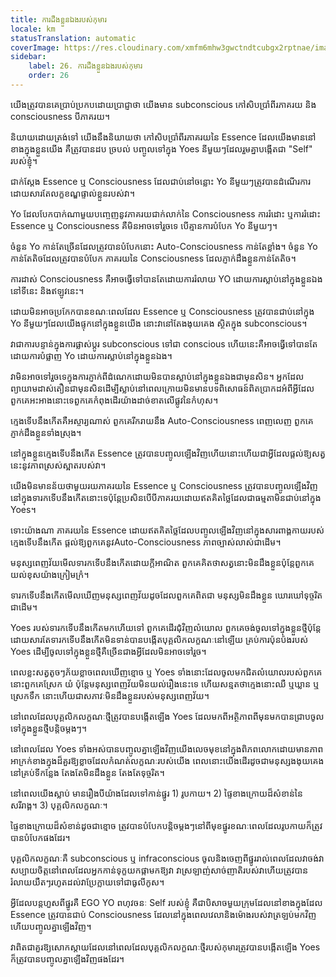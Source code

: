 ```yaml
---
title: ការដឹងខ្លួនឯងរបស់កុមារ
locale: km
statusTranslation: automatic
coverImage: https://res.cloudinary.com/xmfm6mhw3gwctndtcubgx2rptnae/image/upload/v1740468922/small_cover_tratado_de_psicologia_revolucionaria_a4c0dca4e0.webp
sidebar:
    label: 26. ការដឹងខ្លួនឯងរបស់កុមារ
    order: 26
---
```

យើង​ត្រូវ​បាន​គេ​ប្រាប់​ប្រកបដោយ​ប្រាជ្ញា​ថា យើង​មាន​ subconscious កៅសិប​ប្រាំពីរ​ភាគរយ និង​ consciousness បី​ភាគរយ។

និយាយ​ដោយ​ត្រង់​ទៅ​ យើង​នឹង​និយាយ​ថា​ កៅសិប​ប្រាំពីរ​ភាគរយ​នៃ​ Essence ដែល​យើង​មាន​នៅ​ខាង​ក្នុង​ខ្លួន​យើង​ គឺ​ត្រូវ​បាន​ដប​ ច្របល់​ បញ្ចូល​ទៅ​ក្នុង​ Yoes នីមួយៗ​ ដែល​រួម​គ្នា​បង្កើត​ជា​ "Self" របស់​ខ្ញុំ។

ជាក់ស្តែង​ Essence ឬ​ Consciousness ដែល​ជាប់​នៅ​ចន្លោះ​ Yo នីមួយៗ​ ត្រូវ​បាន​ដំណើរការ​ដោយ​សារ​តែ​លក្ខខណ្ឌ​ផ្ទាល់​ខ្លួន​របស់​វា។

Yo ដែល​បែក​បាក់​ណាមួយ​បញ្ចេញ​នូវ​ភាគរយ​ជាក់លាក់​នៃ​ Consciousness ការ​រំដោះ​ ឬ​ការ​រំដោះ​ Essence ឬ​ Consciousness គឺ​មិន​អាច​ទៅ​រួច​ទេ​ បើ​គ្មាន​ការ​បំបែក​ Yo នីមួយៗ។

ចំនួន Yo កាន់​តែ​ច្រើន​ដែល​ត្រូវ​បាន​បំបែក​នោះ​ Auto-Consciousness កាន់​តែ​ខ្លាំង។ ចំនួន Yo កាន់​តែ​តិច​ដែល​ត្រូវ​បាន​បំបែក​ ភាគរយ​នៃ​ Consciousness ដែល​ភ្ញាក់​ដឹង​ខ្លួន​កាន់​តែ​តិច។

ការ​ដាស់​ Consciousness គឺ​អាច​ធ្វើ​ទៅ​បាន​តែ​ដោយ​ការ​រំលាយ​ YO ដោយ​ការ​ស្លាប់​នៅ​ក្នុង​ខ្លួន​ឯង​ នៅ​ទី​នេះ​ និង​ឥឡូវ​នេះ។

ដោយ​មិន​អាច​ប្រកែក​បាន​ខណៈ​ពេល​ដែល​ Essence ឬ​ Consciousness ត្រូវ​បាន​ជាប់​នៅ​ក្នុង​ Yo នីមួយៗ​ដែល​យើង​ផ្ទុក​នៅ​ក្នុង​ខ្លួន​យើង​ នោះ​វា​នៅ​តែ​ងងុយគេង​ ស្ថិត​ក្នុង​ subconscious។

វា​ជា​ការ​បន្ទាន់​ក្នុង​ការ​ផ្លាស់​ប្តូរ​ subconscious ទៅ​ជា​ conscious ហើយ​នេះ​គឺ​អាច​ធ្វើ​ទៅ​បាន​តែ​ដោយ​ការ​បំផ្លាញ​ Yo ដោយ​ការ​ស្លាប់​នៅ​ក្នុង​ខ្លួន​ឯង។

វា​មិន​អាច​ទៅ​រួច​ទេ​ក្នុង​ការ​ភ្ញាក់​ពី​ដំណេក​ដោយ​មិន​បាន​ស្លាប់​នៅ​ក្នុង​ខ្លួន​ឯង​ជា​មុន​សិន។ អ្នក​ដែល​ព្យាយាម​ដាស់​តឿន​ជា​មុន​សិន​ដើម្បី​ស្លាប់​នៅ​ពេល​ក្រោយ​ មិន​មាន​បទពិសោធន៍​ពិត​ប្រាកដ​អំពី​អ្វី​ដែល​ពួកគេ​អះអាង​នោះ​ទេ​ ពួកគេ​កំពុង​ដើរ​យ៉ាង​ដាច់​ខាត​លើ​ផ្លូវ​នៃ​កំហុស។

ក្មេង​ទើប​នឹង​កើត​គឺ​អស្ចារ្យ​ណាស់​ ពួក​គេ​រីករាយ​នឹង​ Auto-Consciousness ពេញលេញ ពួក​គេ​ភ្ញាក់​ដឹង​ខ្លួន​ទាំង​ស្រុង។

នៅ​ក្នុង​ខ្លួន​ក្មេង​ទើប​នឹង​កើត Essence ត្រូវ​បាន​បញ្ចូល​ឡើង​វិញ​ ហើយ​នោះ​ហើយ​ជា​អ្វី​ដែល​ផ្តល់​ឱ្យ​សត្វ​នេះ​នូវ​ភាព​ស្រស់​ស្អាត​របស់​វា។

យើង​មិន​មាន​ន័យ​ថា​មួយ​រយ​ភាគរយ​នៃ​ Essence ឬ​ Consciousness ត្រូវ​បាន​បញ្ចូល​ឡើង​វិញ​នៅ​ក្នុង​ទារក​ទើប​នឹង​កើត​នោះ​ទេ​ ប៉ុន្តែ​ប្រសិន​បើ​បី​ភាគរយ​ដោយ​ឥត​គិត​ថ្លៃ​ដែល​ជា​ធម្មតា​មិន​ជាប់​នៅ​ក្នុង​ Yoes។

ទោះ​យ៉ាងណា​ ភាគរយ​នៃ​ Essence ដោយ​ឥត​គិត​ថ្លៃ​ដែល​បញ្ចូល​ឡើង​វិញ​នៅ​ក្នុង​សារពាង្គកាយ​របស់​ក្មេង​ទើប​នឹង​កើត​ ផ្តល់​ឱ្យ​ពួក​គេ​នូវ​ Auto-Consciousness ភាព​ច្បាស់​លាស់​ជាដើម។

មនុស្ស​ពេញវ័យ​មើល​ទារក​ទើប​នឹង​កើត​ដោយ​ក្តី​អាណិត​ ពួក​គេ​គិត​ថា​សត្វ​នោះ​មិន​ដឹង​ខ្លួន​ ប៉ុន្តែ​ពួក​គេ​យល់​ខុស​យ៉ាង​ក្រៀមក្រំ។

ទារក​ទើប​នឹង​កើត​មើល​ឃើញ​មនុស្ស​ពេញវ័យ​ដូច​ដែល​ពួក​គេ​ពិត​ជា​ មនុស្ស​មិន​ដឹង​ខ្លួន​ ឃោរឃៅ​ ទុច្ចរិត​ជាដើម។

Yoes របស់​ទារក​ទើប​នឹង​កើត​មក​ហើយ​ទៅ​ ពួក​គេ​ដើរ​ជុំវិញ​លំយោល​ ពួក​គេ​ចង់​ចូល​ទៅ​ក្នុង​ខ្លួន​ថ្មី​ ប៉ុន្តែ​ដោយ​សារ​តែ​ទារក​ទើប​នឹង​កើត​មិន​ទាន់​បាន​បង្កើត​បុគ្គលិក​លក្ខណៈ​នៅ​ឡើយ​ គ្រប់​ការ​ប៉ុនប៉ង​របស់​ Yoes ដើម្បី​ចូល​ទៅ​ក្នុង​ខ្លួន​ថ្មី​គឺ​ច្រើន​ជាង​អ្វី​ដែល​មិន​អាច​ទៅ​រួច។

ពេល​ខ្លះ​សត្វ​តូចៗ​ភ័យ​ខ្លាច​ពេល​ឃើញ​ខ្មោច​ ឬ​ Yoes ទាំង​នោះ​ដែល​ចូល​មក​ជិត​លំយោល​របស់​ពួក​គេ​ នោះ​ពួក​គេ​ស្រែក​ យំ​ ប៉ុន្តែ​មនុស្ស​ពេញវ័យ​មិន​យល់​រឿង​នេះ​ទេ​ ហើយ​សន្មត​ថា​ក្មេង​នោះ​ឈឺ​ ឬ​ឃ្លាន​ ឬ​ស្រេក​ទឹក នោះ​ហើយ​ជា​សភាវៈ​មិន​ដឹង​ខ្លួន​របស់​មនុស្ស​ពេញវ័យ។

នៅ​ពេល​ដែល​បុគ្គលិក​លក្ខណៈ​ថ្មី​ត្រូវ​បាន​បង្កើត​ឡើង​ Yoes ដែល​មក​ពី​អត្ថិភាព​ពី​មុន​មក​បាន​ជ្រាប​ចូល​ទៅ​ក្នុង​ខ្លួន​ថ្មី​បន្តិច​ម្តងៗ។

នៅ​ពេល​ដែល​ Yoes ទាំង​អស់​បាន​បញ្ចូល​គ្នា​ឡើង​វិញ​ យើង​លេច​មុខ​នៅ​ក្នុង​ពិភពលោក​ដោយ​មាន​ភាព​អាក្រក់​ខាង​ក្នុង​ដ៏​គួរ​ឱ្យ​ខ្លាច​ដែល​កំណត់​លក្ខណៈ​របស់​យើង ពេល​នោះ​យើង​ដើរ​ដូច​ជា​មនុស្ស​ងងុយគេង​នៅ​គ្រប់​ទី​កន្លែង តែងតែ​មិន​ដឹង​ខ្លួន​ តែងតែ​ទុច្ចរិត។

នៅ​ពេល​យើង​ស្លាប់​ មាន​រឿង​បី​យ៉ាង​ដែល​ទៅ​កាន់​ផ្នូរ 1) រូបកាយ។ 2) ផ្ទៃ​ខាងក្រោយ​ដ៏​សំខាន់​នៃ​សរីរាង្គ។ 3) បុគ្គលិក​លក្ខណៈ។

ផ្ទៃ​ខាងក្រោយ​ដ៏​សំខាន់​ដូច​ជា​ខ្មោច​ ត្រូវ​បាន​បំបែក​បន្តិច​ម្តងៗ​នៅ​ពី​មុខ​ផ្នូរ​ ខណៈ​ពេល​ដែល​រូបកាយ​ក៏​ត្រូវ​បាន​បំបែក​ផង​ដែរ។

បុគ្គលិក​លក្ខណៈ​គឺ​ subconscious ឬ​ infraconscious ចូល​និង​ចេញ​ពី​ផ្នូរ​រាល់​ពេល​ដែល​វា​ចង់​ វា​សប្បាយ​ចិត្ត​នៅ​ពេល​ដែល​អ្នក​កាន់​ទុក្ខ​យក​ផ្កា​មក​ឱ្យ​វា វា​ស្រឡាញ់​សាច់ញាតិ​របស់​វា​ ហើយ​ត្រូវ​បាន​រំលាយ​យឺតៗ​រហូត​ដល់​វា​ប្រែ​ក្លាយ​ទៅ​ជា​ធូលី​កូស។

អ្វី​ដែល​បន្ត​ហួស​ពី​ផ្នូរ​គឺ​ EGO YO ពហុវចនៈ​ Self របស់​ខ្ញុំ​ គឺ​ជា​បិសាច​មួយ​ក្រុម​ដែល​នៅ​ខាង​ក្នុង​ដែល​ Essence ត្រូវ​បាន​ជាប់ Consciousness ដែល​នៅ​ក្នុង​ពេល​វេលា​និង​ម៉ោង​របស់​វា​ត្រឡប់​មក​វិញ​ ហើយ​បញ្ចូល​គ្នា​ឡើង​វិញ។

វា​ពិត​ជា​គួរ​ឱ្យ​សោក​ស្តាយ​ដែល​នៅ​ពេល​ដែល​បុគ្គលិក​លក្ខណៈ​ថ្មី​របស់​កុមារ​ត្រូវ​បាន​បង្កើត​ឡើង​ Yoes ក៏​ត្រូវ​បាន​បញ្ចូល​គ្នា​ឡើង​វិញ​ផង​ដែរ។

